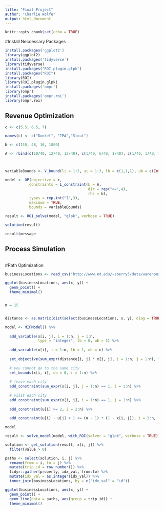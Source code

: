---
title: "Final Project"
author: "Charlie Wolfe"
output: html_document
---

```{r setup, include=FALSE}
knitr::opts_chunk$set(echo = TRUE)
```
#Install Neccessary Packages
```{r}
install.packages('ggplot2')
library(ggplot2)
install.packages('tidyverse')
library(tidyverse)
install.packages("ROI.plugin.glpk")
install.packages("ROI")
library(ROI)
library(ROI.plugin.glpk)
install.packages('ompr')
library(ompr)
install.packages('ompr.roi')
library(ompr.roi)
```

## Revenue Optimization
```{r}

c <- c(5.5, 6.5, 7)

names(c) <- c("Dunkel", "IPA","Stout")

b <- c(150, 48, 16, 1000)

A <- rbind(c(10/40, 12/40, 13/40), c(1/40, 6/40, 1/40), c(1/40, 1/40, 1/40), c(10/40, 10/40, 10/40))



variableBounds <- V_bound(li = 1:3, ui = 1:3, lb = c(1,1,1), ub = c(Inf,Inf,Inf))

model <- OP(objective = c, 
           constraints = L_constraint(L = A, 
                                      dir = rep("<=",4), 
                                      rhs = b), 
           types = rep.int("I",3),
           maximum = TRUE, 
           bounds = variableBounds)

result <- ROI_solve(model, "glpk", verbose = TRUE)

solution(result)

result$message
```
## Process Simulation
```{r}

```
#Path Optimization
```{r}



businessLocations <- read_csv("http://www.nd.edu/~sberry5/data/warehouseLocations.csv")

ggplot(businessLocations, aes(x, y)) +
  geom_point() +
  theme_minimal()


n = 15


distance <- as.matrix(dist(select(businessLocations, x, y), diag = TRUE, upper = TRUE))

model <- MIPModel() %>%
 
  add_variable(x[i, j], i = 1:n, j = 1:n,
               type = "integer", lb = 0, ub = 1) %>%
 
  add_variable(u[i], i = 1:n, lb = 1, ub = n) %>%
 
  set_objective(sum_expr(distance[i, j] * x[i, j], i = 1:n, j = 1:n), "min") %>%
 
  # you cannot go to the same city
  set_bounds(x[i, i], ub = 0, i = 1:n) %>%
 
  # leave each city
  add_constraint(sum_expr(x[i, j], j = 1:n) == 1, i = 1:n) %>%
 
  # visit each city
  add_constraint(sum_expr(x[i, j], i = 1:n) == 1, j = 1:n) %>%
 
  add_constraint(u[i] >= 2, i = 2:n) %>%
 
  add_constraint(u[i] - u[j] + 1 <= (n - 1) * (1 - x[i, j]), i = 2:n, j = 2:n)

model

result <- solve_model(model, with_ROI(solver = "glpk", verbose = TRUE))

solution <- get_solution(result, x[i, j]) %>%
  filter(value > 0)

paths <- select(solution, i, j) %>%
  rename(from = i, to = j) %>%
  mutate(trip_id = row_number()) %>%
  tidyr::gather(property, idx_val, from:to) %>%
  mutate(idx_val = as.integer(idx_val)) %>%
  inner_join(businessLocations, by = c("idx_val" = "id"))

ggplot(businessLocations, aes(x, y)) +
  geom_point() +
  geom_line(data = paths, aes(group = trip_id)) +
  theme_minimal()
```

